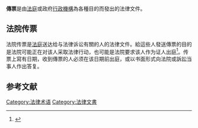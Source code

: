 {{Refimprove|time=2021-02-21T07:24:07+00:00}}
'''傳票'''是由[[法庭|法庭]]或政府[[行政机构|行政機構]]為各種目的而發出的法律文件。

== 法院传票 ==
法院传票是[[法庭|法庭]]送达给与法律诉讼有關的人的法律文件。給這些人發送傳票的目的是法院可能正在对该人采取法律行动，也可能是法院要求该人作为证人出庭<ref>{{Cite web |url=http://www.justice.gov.uk/courts/procedure-rules/criminal/docs/crim-pr-form-part28-witness-summons-application-form-aug-2011.pdf |title=Application for a witness summons under criminal law of England and Wales |access-date=2021-01-13 |archive-date=2012-10-13 |archive-url=https://web.archive.org/web/20121013153711/http://www.justice.gov.uk/courts/procedure-rules/criminal/docs/crim-pr-form-part28-witness-summons-application-form-aug-2011.pdf }}</ref>。传票上寫有日期，收到傳票的人必须在该日期前出庭，或以书面形式向法院或訴訟当事人作出答复。

==参考文献==
{{reflist}}

[[Category:法律术语|Category:法律术语]]
[[Category:法律文書|Category:法律文書]]